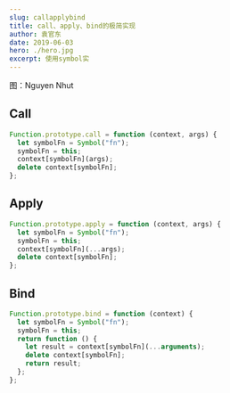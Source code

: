 ```yaml
---
slug: callapplybind
title: call、apply、bind的极简实现
author: 袁官东
date: 2019-06-03
hero: ./hero.jpg
excerpt: 使用symbol实
---
```


<div className={"img-desc"}>图：Nguyen Nhut</div>



## Call

```js
Function.prototype.call = function (context, args) {
  let symbolFn = Symbol("fn");
  symbolFn = this;
  context[symbolFn](args);
  delete context[symbolFn];
};
```
## Apply

```js
Function.prototype.apply = function (context, args) {
  let symbolFn = Symbol("fn");
  symbolFn = this;
  context[symbolFn](...args);
  delete context[symbolFn];
};
```

## Bind

```js
Function.prototype.bind = function (context) {
  let symbolFn = Symbol("fn");
  symbolFn = this;
  return function () {
    let result = context[symbolFn](...arguments);
    delete context[symbolFn];
    return result;
  };
};

```
